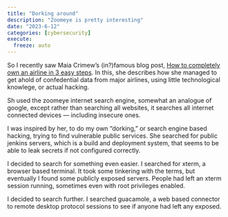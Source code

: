 ```yaml
---
title: "Dorking around"
description: "Zoomeye is pretty interesting"
date: "2023-6-12"
categories: [cybersecurity]
execute:
  freeze: auto
---
```



So I recently saw Maia Crimew's (in?)famous blog post, [How to completely own an airline in 3 easy steps](https://maia.crimew.gay/posts/how-to-hack-an-airline/). In this, she describes how she managed to get ahold of confedential data from major airlines, using little technological knowlege, or actual hacking. 

Sh used the zoomeye internet search engine, somewhat an analogue of google, except rather than searching all websites, it searches all internet connected devices — including insecure ones. 


I was inspired by her, to do my own "dorking," or search engine based hacking, trying to find vulnerable public services. She searched for public jenkins servers, which is a build and deployment system, that seems to be able to leak secrets if not configured correctly.


I decided to search for something even easier. I searched for xterm, a browser based terminal. It took some tinkering with the terms, but eventually I found some publicly exposed servers. People had left an xterm session running, sometimes even with root privileges enabled. 


I decided to search further. I searched guacamole, a web based connector to remote desktop protocol sessions to see if anyone had left any exposed. 

